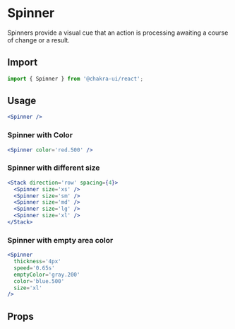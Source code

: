 # Spinner

Spinners provide a visual cue that an action is processing awaiting a course
of change or a result.

## Import

```js
import { Spinner } from '@chakra-ui/react';
```

## Usage

```jsx live
<Spinner />
```

### Spinner with Color

```jsx live
<Spinner color='red.500' />
```

### Spinner with different size

```jsx live
<Stack direction='row' spacing={4}>
  <Spinner size='xs' />
  <Spinner size='sm' />
  <Spinner size='md' />
  <Spinner size='lg' />
  <Spinner size='xl' />
</Stack>
```

### Spinner with empty area color

```jsx live
<Spinner
  thickness='4px'
  speed='0.65s'
  emptyColor='gray.200'
  color='blue.500'
  size='xl'
/>
```

## Props

<PropsTable of='Spinner' />
